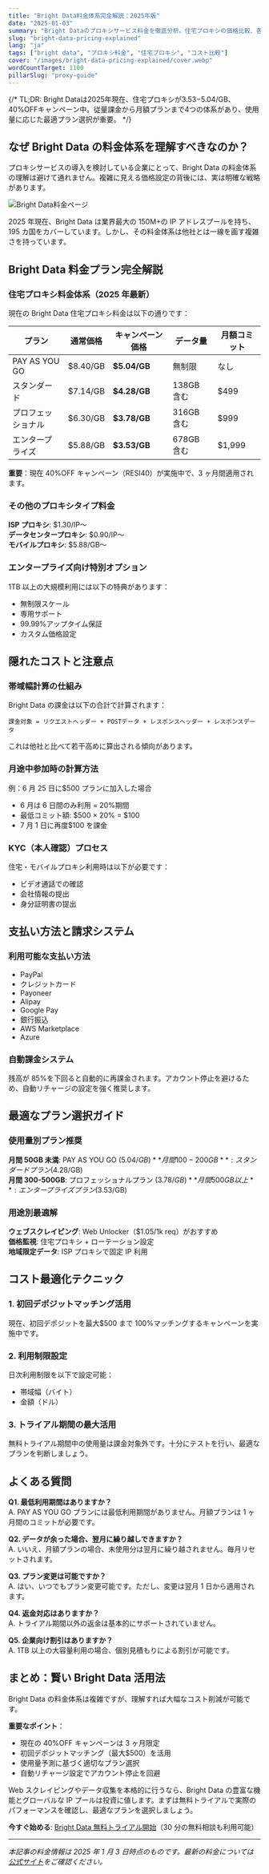 ```yaml
---
title: "Bright Data料金体系完全解説：2025年版"
date: "2025-01-03"
summary: "Bright Dataのプロキシサービス料金を徹底分析。住宅プロキシの価格比較、各プランの特徴、コスト最適化戦略を2025年最新情報で詳しく解説します。"
slug: "bright-data-pricing-explained"
lang: "ja"
tags: ["bright data", "プロキシ料金", "住宅プロキシ", "コスト比較"]
cover: "/images/bright-data-pricing-explained/cover.webp"
wordCountTarget: 1100
pillarSlug: "proxy-guide"
---
```


{/* TL;DR: Bright Dataは2025年現在、住宅プロキシが$3.53-$5.04/GB、40%OFFキャンペーン中。従量課金から月額プランまで4つの体系があり、使用量に応じた最適プラン選択が重要。 */}

## なぜ Bright Data の料金体系を理解すべきなのか？

プロキシサービスの導入を検討している企業にとって、Bright Data の料金体系の理解は避けて通れません。複雑に見える価格設定の背後には、実は明確な戦略があります。

![Bright Data料金ページ](/images/bright-data-pricing-explained/cover.webp)

2025 年現在、Bright Data は業界最大の 150M+の IP アドレスプールを持ち、195 カ国をカバーしています。しかし、その料金体系は他社とは一線を画す複雑さを持っています。

## Bright Data 料金プラン完全解説

### 住宅プロキシ料金体系（2025 年最新）

現在の Bright Data 住宅プロキシ料金は以下の通りです：

| プラン             | 通常価格 | キャンペーン価格 | データ量   | 月額コミット |
| ------------------ | -------- | ---------------- | ---------- | ------------ |
| PAY AS YOU GO      | $8.40/GB | **$5.04/GB**     | 無制限     | なし         |
| スタンダード       | $7.14/GB | **$4.28/GB**     | 138GB 含む | $499         |
| プロフェッショナル | $6.30/GB | **$3.78/GB**     | 316GB 含む | $999         |
| エンタープライズ   | $5.88/GB | **$3.53/GB**     | 678GB 含む | $1,999       |

**重要**：現在 40%OFF キャンペーン（RESI40）が実施中で、3 ヶ月間適用されます。

### その他のプロキシタイプ料金

**ISP プロキシ**: $1.30/IP〜  
**データセンタープロキシ**: $0.90/IP〜  
**モバイルプロキシ**: $5.88/GB〜

### エンタープライズ向け特別オプション

1TB 以上の大規模利用には以下の特典があります：

- 無制限スケール
- 専用サポート
- 99.99%アップタイム保証
- カスタム価格設定

## 隠れたコストと注意点

### 帯域幅計算の仕組み

Bright Data の課金は以下の合計で計算されます：

```
課金対象 = リクエストヘッダー + POSTデータ + レスポンスヘッダー + レスポンスデータ
```

これは他社と比べて若干高めに算出される傾向があります。

### 月途中参加時の計算方法

例：6 月 25 日に$500 プランに加入した場合

- 6 月は 6 日間のみ利用 = 20%期間
- 最低コミット額: $500 × 20% = $100
- 7 月 1 日に再度$100 を課金

### KYC（本人確認）プロセス

住宅・モバイルプロキシ利用時は以下が必要です：

- ビデオ通話での確認
- 会社情報の提出
- 身分証明書の提出

## 支払い方法と請求システム

### 利用可能な支払い方法

- PayPal
- クレジットカード
- Payoneer
- Alipay
- Google Pay
- 銀行振込
- AWS Marketplace
- Azure

### 自動課金システム

残高が 85%を下回ると自動的に再課金されます。アカウント停止を避けるため、自動リチャージの設定を強く推奨します。

## 最適なプラン選択ガイド

### 使用量別プラン推奨

**月間 50GB 未満**: PAY AS YOU GO ($5.04/GB)  
**月間 100-200GB**: スタンダードプラン ($4.28/GB)  
**月間 300-500GB**: プロフェッショナルプラン ($3.78/GB)  
**月間 500GB 以上**: エンタープライズプラン ($3.53/GB)

### 用途別最適解

**ウェブスクレイピング**: Web Unlocker（$1.05/1k req）がおすすめ  
**価格監視**: 住宅プロキシ + ローテーション設定  
**地域限定データ**: ISP プロキシで固定 IP 利用

## コスト最適化テクニック

### 1. 初回デポジットマッチング活用

現在、初回デポジットを最大$500 まで 100%マッチングするキャンペーンを実施中です。

### 2. 利用制限設定

日次利用制限を以下で設定可能：

- 帯域幅（バイト）
- 金額（ドル）

### 3. トライアル期間の最大活用

無料トライアル期間中の使用量は課金対象外です。十分にテストを行い、最適なプランを判断しましょう。

## よくある質問

**Q1. 最低利用期間はありますか？**  
A. PAY AS YOU GO プランには最低利用期間がありません。月額プランは 1 ヶ月間のコミットが必要です。

**Q2. データが余った場合、翌月に繰り越しできますか？**  
A. いいえ、月額プランの場合、未使用分は翌月に繰り越されません。毎月リセットされます。

**Q3. プラン変更は可能ですか？**  
A. はい、いつでもプラン変更可能です。ただし、変更は翌月 1 日から適用されます。

**Q4. 返金対応はありますか？**  
A. トライアル期間以外の返金は基本的にサポートされていません。

**Q5. 企業向け割引はありますか？**  
A. 1TB 以上の大容量利用の場合、個別見積もりによる割引が可能です。

## まとめ：賢い Bright Data 活用法

Bright Data の料金体系は複雑ですが、理解すれば大幅なコスト削減が可能です。

**重要なポイント**：

- 現在の 40%OFF キャンペーンは 3 ヶ月限定
- 初回デポジットマッチング（最大$500）を活用
- 使用量予測に基づく適切なプラン選択
- 自動リチャージ設定でアカウント停止を回避

Web スクレイピングやデータ収集を本格的に行うなら、Bright Data の豊富な機能とグローバルな IP プールは投資に値します。まずは無料トライアルで実際のパフォーマンスを確認し、最適なプランを選択しましょう。

**今すぐ始める**: [Bright Data 無料トライアル開始](https://brightdata.com/pricing/proxy-network)（30 分の無料相談も利用可能）

---

_本記事の料金情報は 2025 年 1 月 3 日時点のものです。最新の料金については[公式サイト](https://brightdata.com/pricing/proxy-network)をご確認ください。_
